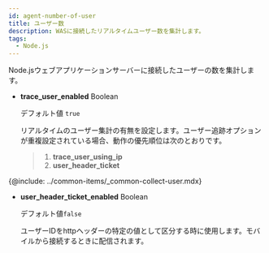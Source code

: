 ```yaml
---
id: agent-number-of-user
title: ユーザー数
description: WASに接続したリアルタイムユーザー数を集計します。
tags:
  - Node.js
---
```


Node.jsウェブアプリケーションサーバーに接続したユーザーの数を集計します。

-   **trace_user_enabled** <span class='type'>Boolean</span>

    デフォルト値 `true`

    リアルタイムのユーザー集計の有無を設定します。ユーザー追跡オプションが重複設定されている場合、動作の優先順位は次のとおりです。

    > 1.  **trace_user_using_ip**
    > 2.  **user_header_ticket**

{@include: ../common-items/_common-collect-user.mdx} 

-   **user_header_ticket_enabled** <span class='type'>Boolean</span>

    デフォルト値`false`

    ユーザーIDをhttpヘッダーの特定の値として区分する時に使用します。モバイルから接続するときに配信されます。
